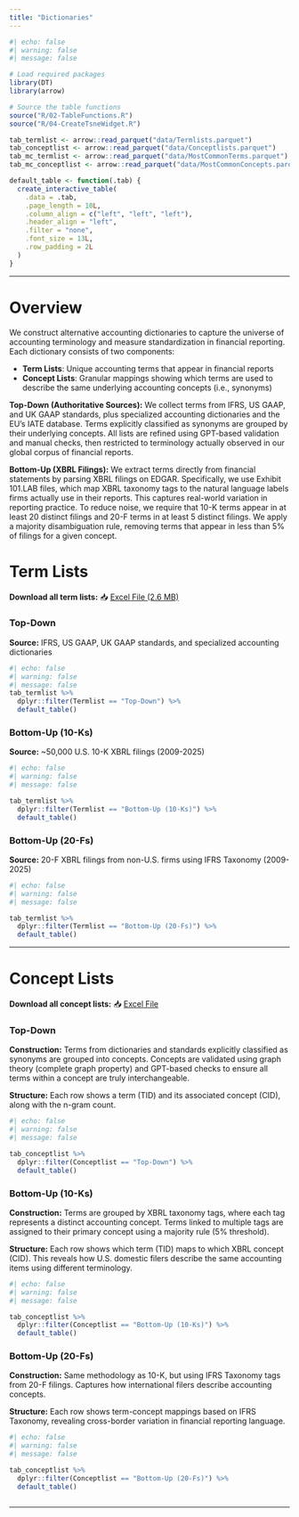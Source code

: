 ```yaml
---
title: "Dictionaries"
---
```


```r
#| echo: false
#| warning: false
#| message: false

# Load required packages
library(DT)
library(arrow)

# Source the table functions
source("R/02-TableFunctions.R")
source("R/04-CreateTsneWidget.R")

tab_termlist <- arrow::read_parquet("data/Termlists.parquet")
tab_conceptlist <- arrow::read_parquet("data/Conceptlists.parquet")
tab_mc_termlist <- arrow::read_parquet("data/MostCommonTerms.parquet")
tab_mc_conceptlist <- arrow::read_parquet("data/MostCommonConcepts.parquet")

default_table <- function(.tab) {
  create_interactive_table(
    .data = .tab,
    .page_length = 10L,
    .column_align = c("left", "left", "left"),
    .header_align = "left",
    .filter = "none",
    .font_size = 13L,
    .row_padding = 2L
  )
}
```




------------------------------------------------------------------------

# Overview

We construct alternative accounting dictionaries to capture the universe of accounting terminology and measure standardization in financial reporting. Each dictionary consists of two components:

-   **Term Lists**: Unique accounting terms that appear in financial reports
-   **Concept Lists**: Granular mappings showing which terms are used to describe the same underlying accounting concepts (i.e., synonyms)

**Top-Down (Authoritative Sources):** We collect terms from IFRS, US GAAP, and UK GAAP standards, plus specialized accounting dictionaries and the EU's IATE database. Terms explicitly classified as synonyms are grouped by their underlying concepts. All lists are refined using GPT-based validation and manual checks, then restricted to terminology actually observed in our global corpus of financial reports.

**Bottom-Up (XBRL Filings):** We extract terms directly from financial statements by parsing XBRL filings on EDGAR. Specifically, we use Exhibit 101.LAB files, which map XBRL taxonomy tags to the natural language labels firms actually use in their reports. This captures real-world variation in reporting practice. To reduce noise, we require that 10-K terms appear in at least 20 distinct filings and 20-F terms in at least 5 distinct filings. We apply a majority disambiguation rule, removing terms that appear in less than 5% of filings for a given concept.

# Term Lists

**Download all term lists:** 📥 [Excel File (2.6 MB)](downloads/Termlists.xlsx)

::: panel-tabset
### Top-Down

**Source:** IFRS, US GAAP, UK GAAP standards, and specialized accounting dictionaries

```r
#| echo: false
#| warning: false
#| message: false
tab_termlist %>%
  dplyr::filter(Termlist == "Top-Down") %>%
  default_table()
```

### Bottom-Up (10-Ks)

**Source:** \~50,000 U.S. 10-K XBRL filings (2009-2025)

```r
#| echo: false
#| warning: false
#| message: false

tab_termlist %>%
  dplyr::filter(Termlist == "Bottom-Up (10-Ks)") %>%
  default_table()
```

### Bottom-Up (20-Fs)

**Source:** 20-F XBRL filings from non-U.S. firms using IFRS Taxonomy (2009-2025)

```r
#| echo: false
#| warning: false
#| message: false

tab_termlist %>%
  dplyr::filter(Termlist == "Bottom-Up (20-Fs)") %>%
  default_table()
```
:::

------------------------------------------------------------------------

# Concept Lists


**Download all concept lists:** 📥 [Excel File](downloads/Conceptlists.xlsx)

::: panel-tabset
### Top-Down

**Construction:** Terms from dictionaries and standards explicitly classified as synonyms are grouped into concepts. Concepts are validated using graph theory (complete graph property) and GPT-based checks to ensure all terms within a concept are truly interchangeable.

**Structure:** Each row shows a term (TID) and its associated concept (CID), along with the n-gram count.

```r
#| echo: false
#| warning: false
#| message: false

tab_conceptlist %>%
  dplyr::filter(Conceptlist == "Top-Down") %>%
  default_table()
```

### Bottom-Up (10-Ks)

**Construction:** Terms are grouped by XBRL taxonomy tags, where each tag represents a distinct accounting concept. Terms linked to multiple tags are assigned to their primary concept using a majority rule (5% threshold).

**Structure:** Each row shows which term (TID) maps to which XBRL concept (CID). This reveals how U.S. domestic filers describe the same accounting items using different terminology.

```r
#| echo: false
#| warning: false
#| message: false

tab_conceptlist %>%
  dplyr::filter(Conceptlist == "Bottom-Up (10-Ks)") %>%
  default_table()
```

### Bottom-Up (20-Fs)

**Construction:** Same methodology as 10-K, but using IFRS Taxonomy tags from 20-F filings. Captures how international filers describe accounting concepts.

**Structure:** Each row shows term-concept mappings based on IFRS Taxonomy, revealing cross-border variation in financial reporting language.

```r
#| echo: false
#| warning: false
#| message: false

tab_conceptlist %>%
  dplyr::filter(Conceptlist == "Bottom-Up (20-Fs)") %>%
  default_table()
```
:::

```r
```

------------------------------------------------------------------------

<!-- # t-SNE Visualizations -->

<!-- Explore the semantic structure of individual concepts using t-SNE projections. Each plot shows how terms within a concept cluster together in two-dimensional embedding space. -->

<!-- ```{r} -->
<!-- #| echo: false -->
<!-- #| warning: false -->
<!-- #| message: false -->

<!-- # Load metadata  -->
<!-- tsne_meta <- arrow::read_parquet("data/tsne_plots_metadata.parquet") %>% -->
<!--   dplyr::arrange(List, Model, CID) -->
<!-- ``` -->

<!-- ```{r} -->
<!-- #| echo: false -->

<!-- # Create and display the widget -->
<!-- create_tsne_widget(tsne_meta) -->
<!-- ``` -->

<!-- ------------------------------------------------------------------------ -->
